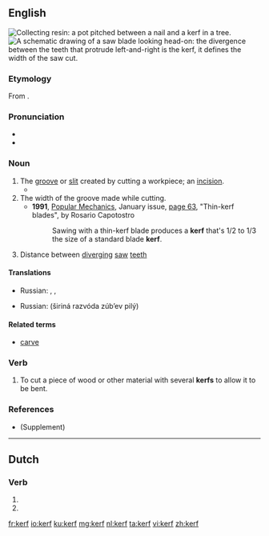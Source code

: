 {{also|Kerf}}
==English==
[[File:Pot made of clay pitched between a nail and a kerf in a tree bark.jpg|thumb|Collecting [[resin]]: a pot pitched between a nail and a '''kerf''' in a tree.]]
[[File:Saw blade.svg|thumb|A schematic drawing of a saw blade looking head-on: the divergence between the teeth that protrude left-and-right is the '''kerf''', it defines the width of the saw cut.]]
===Etymology===
From {{etyl|ang|en}} {{term|cyrf||a cutting off, a cutting instrument|lang=ang}}.

===Pronunciation===
* {{IPA|/kɜːf/}}
* {{audio|en-us-kerf.ogg|Audio (US)}}

===Noun===
{{en-noun|kerfs}}

# The [[groove]] or [[slit]] created by cutting a workpiece; an [[incision]]. 
#* {{quote-book|year=1999|passage=They pass through a cleft that has been made across a low range of hills, like a '''kerf''' in the top of a log, and enter into a lovely territory of subtly swelling emerald green fields strewn randomly with small white capsules that he takes to be sheep.|author=[[w:Neal Stephenson|Neal Stephenson]]|title=Cryptonomicon}}
# The width of the groove made while cutting.
#*'''1991''', [[w:Popular Mechanics|Popular Mechanics]], January issue, [http://books.google.ru/books?id=feMDAAAAMBAJ&lpg=PA63&ots=5KtnX0zrbr&dq=kerf&pg=PA63#v=onepage&q=kerf&f=false page 63], "Thin-kerf blades", by Rosario Capotostro
#*:Sawing with a thin-kerf blade produces a '''kerf''' that's 1/2 to 1/3 the size of a standard blade '''kerf'''. 
# Distance between [[diverge|diverging]] [[saw]] [[teeth]]

====Translations====
{{trans-top|the groove or slit cut in the workpiece}}
* Russian: {{t+|ru|зарубка|f|tr=zarúbka|sc=Cyrl}}, {{t+|ru|надруб|m|tr=nadrúb|sc=Cyrl}}, {{t+|ru|пропил|m|tr=propíl|sc=Cyrl}}
{{trans-mid}}
{{trans-bottom}}

{{trans-top|distance between diverging saw teeth}}
* Russian: {{l|ru|ширина}} {{l|ru|развод|развода}} {{l|ru|зуб|зубьев}} {{l|ru|пила|пилы}} (širiná razvóda zúbʼev pilý)
{{trans-mid}}
{{trans-bottom}}

====Related terms====
* [[carve]]

===Verb===
{{en-verb}}

# To cut a piece of wood or other material with several '''kerfs''' to allow it to be bent.

===References===
* {{R:Century 1911}} (Supplement)

----

==Dutch==

===Verb===
{{nl-verb-form}}

# {{nl-verb form of|p=1|n=sg|t=pres|m=ind|kerven}}
# {{nl-verb form of|m=imp|kerven}}

[[fr:kerf]]
[[io:kerf]]
[[ku:kerf]]
[[mg:kerf]]
[[nl:kerf]]
[[ta:kerf]]
[[vi:kerf]]
[[zh:kerf]]